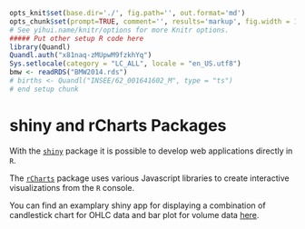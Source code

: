 ```r
opts_knit$set(base.dir='./', fig.path='', out.format='md')
opts_chunk$set(prompt=TRUE, comment='', results='markup', fig.width = 12, fig.height = 7, fig.align = "center")
# See yihui.name/knitr/options for more Knitr options.
##### Put other setup R code here
library(Quandl)
Quandl.auth("x81naq-zMUpwM9fzkhYq")
Sys.setlocale(category = "LC_ALL", locale = "en_US.utf8")
bmw <- readRDS("BMW2014.rds")
# births <- Quandl("INSEE/62_001641602_M", type = "ts")
# end setup chunk
```

# shiny and rCharts Packages

With the [`shiny`](http://shiny.rstudio.com/) package it is possible to develop web applications directly in `R`.

The [`rCharts`](http://rcharts.io/) package uses various Javascript libraries to create interactive visualizations from the `R` console.

You can find an examplary shiny app for displaying a combination of candlestick chart for OHLC data and bar plot for volume data 
[here](https://anre.shinyapps.io/shinyQuandl).